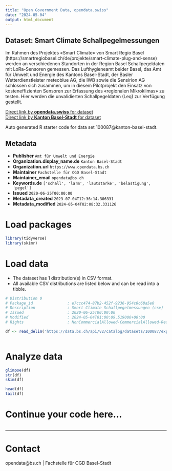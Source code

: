 ```yaml
---
title: "Open Government Data, opendata.swiss"
date: "2024-05-04"
output: html_document
---
```


## Dataset: Smart Climate Schallpegelmessungen

Im Rahmen des Projektes «Smart Climate» von
Smart Regio Basel (https://smartregiobasel.ch/de/projekte/smart-climate-plug-and-sense)
werden an verschiedenen Standorten in der Region Basel Schallpegeldaten mit
LoRa-Sensoren gemessen. Das Lufthygieneamt beider Basel, das Amt für Umwelt und
Energie des Kantons Basel-Stadt, der Basler Wetterdienstleister meteoblue AG,
die IWB sowie die Sensirion AG schlossen sich zusammen, um in diesem
Pilotprojekt den Einsatz von kosteneffizienten Sensoren zur Erfassung des
«regionalen Mikroklimas» zu testen. Hier werden die unvalidierten
Schallpegeldaten (Leq) zur Verfügung gestellt.

[Direct link by **opendata.swiss** for dataset](https://opendata.swiss/de/dataset/smart-climate-schallpegelmessungen)<br>
[Direct link by **Kanton Basel-Stadt** for dataset](https://data.bs.ch/explore/dataset/100087/)

Auto generated R starter code for data set 100087@kanton-basel-stadt.

## Metadata

- **Publisher** `Amt für Umwelt und Energie`
- **Organization.display_name.de** `Kanton Basel-Stadt`
- **Organization.url** `https://www.opendata.bs.ch`
- **Maintainer** `Fachstelle für OGD Basel-Stadt`
- **Maintainer_email** `opendata@bs.ch`
- **Keywords.de** `['schall', 'larm', 'lautstarke', 'belastigung', 'pegel']`
- **Issued** `2020-06-25T00:00:00`
- **Metadata_created** `2023-07-04T12:36:14.306331`
- **Metadata_modified** `2024-05-04T02:08:32.331126`


# Load packages

```r

library(tidyverse)
library(skimr)

```

# Load data

-   The dataset has 1 distribution(s) in CSV format.
-   All available CSV distributions are listed below and can be read into a tibble.

```r

# Distribution 0
# Package_id               : e7ccc474-87b2-452f-9236-954c0c68a5e0
# Description              : Smart Climate Schallpegelmessungen (csv)
# Issued                   : 2020-06-25T00:00:00
# Modified                 : 2024-05-04T01:00:09.519000+00:00
# Rights                   : NonCommercialAllowed-CommercialAllowed-ReferenceRequired

df <- read_delim('https://data.bs.ch/api/v2/catalog/datasets/100087/exports/csv')



```

# Analyze data

```r

glimpse(df)
str(df)
skim(df)

head(df)
tail(df)

```

# Continue your code here...

```r

```

------------------------------------------------------------------------

# Contact

opendata@bs.ch | Fachstelle für OGD Basel-Stadt

